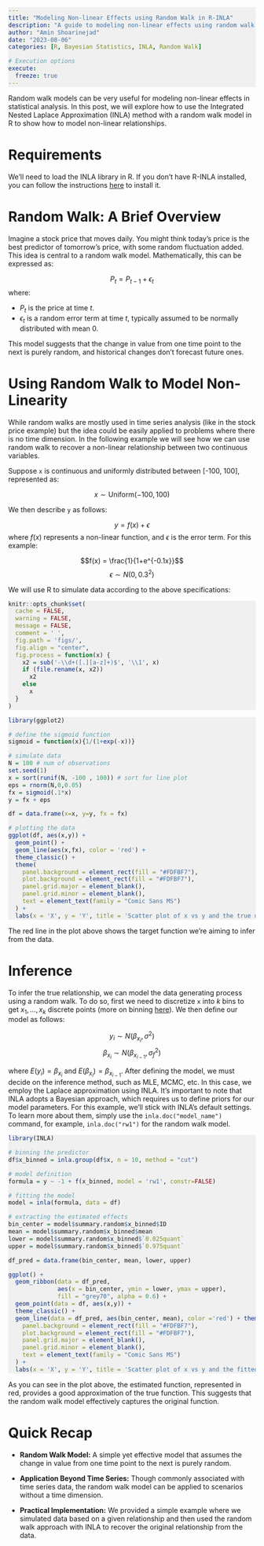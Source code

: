 ```yaml
---
title: "Modeling Non-linear Effects using Random Walk in R-INLA"
description: "A guide to modeling non-linear effects using random walk with the R-INLA package."
author: "Amin Shoarinejad"
date: "2023-08-06"
categories: [R, Bayesian Statistics, INLA, Random Walk]

# Execution options
execute: 
  freeze: true
---
```


<style>
pre.sourceCode {
  background-color: #F0F0F0;
}
</style>


Random walk models can be very useful for modeling non-linear effects in statistical analysis. In this post, we will explore how to use the Integrated Nested Laplace Approximation (INLA) method with a random walk model in R to show how to model non-linear relationships. 

# Requirements 
We'll need to load the INLA library in R. If you don't have R-INLA installed, you can follow the instructions [here](https://www.r-inla.org/download-install) to install it.


# Random Walk: A Brief Overview
Imagine a stock price that moves daily. You might think today's price is the best predictor of tomorrow's price, with some random fluctuation added. This idea is central to a random walk model. Mathematically, this can be expressed as:

$$P_{t}  = P_{t-1} + \epsilon_{t}$$
where:

- $P_{t}$ is the price at time $t$. 
- $\epsilon_{t}$ is a random error term at time $t$, typically assumed to be normally distributed with mean 0. 

This model suggests that the change in value from one time point to the next is purely random, and historical changes don't forecast future ones.

# Using Random Walk to Model Non-Linearity
While random walks are mostly used in time series analysis (like in the stock price example) but the idea could be easily applied to problems where there is no time dimension. In the following example we will see how we can use random walk to recover a non-linear relationship between two continuous variables. 

Suppose `x` is continuous and uniformly distributed between [-100, 100], represented as:

$$x \sim \text{Uniform}(-100, 100)$$

We then describe `y` as follows: 

$$y = f(x) + \epsilon$$
where $f(x)$ represents a non-linear function, and $\epsilon$ is the error term. For this example:

$$f(x) = \frac{1}{1+e^{-0.1x}}$$
$$\epsilon \sim N(0, 0.3^2)$$

We will use R to simulate data according to the above specifications:


```r
knitr::opts_chunk$set(
  cache = FALSE,
  warning = FALSE,
  message = FALSE,
  comment = ' ',
  fig.path = 'figs/',
  fig.align = "center",
  fig.process = function(x) {
    x2 = sub('-\\d+([.][a-z]+)$', '\\1', x)
    if (file.rename(x, x2))
      x2
    else
      x
  }
)
```


```r
library(ggplot2)

# define the sigmoid function
sigmoid = function(x){1/(1+exp(-x))}

# simulate data
N = 100 # num of observations
set.seed(1)
x = sort(runif(N, -100 , 100)) # sort for line plot
eps = rnorm(N,0,0.05) 
fx = sigmoid(.1*x)
y = fx + eps

df = data.frame(x=x, y=y, fx = fx)

# plotting the data
ggplot(df, aes(x,y)) + 
  geom_point() + 
  geom_line(aes(x,fx), color = 'red') + 
  theme_classic() + 
  theme(
    panel.background = element_rect(fill = "#FDFBF7"),
    plot.background = element_rect(fill = "#FDFBF7"),
    panel.grid.major = element_blank(),
    panel.grid.minor = element_blank(),
    text = element_text(family = "Comic Sans MS")
  ) + 
  labs(x = 'X', y = 'Y', title = 'Scatter plot of x vs y and the true underlying function')
```


The red line in the plot above shows the target function we're aiming to infer from the data.

# Inference

To infer the true relationship, we can model the data generating process using a random walk. To do so, first we need to discretize `x` into $k$ bins to get ${x_{1},...,{x_{k}}}$ discrete points (more on binning [here](https://en.wikipedia.org/wiki/Data_binning)). We then define our model as follows: 

$$y_{i} \sim N(\beta_{x_{i}}, \sigma^2)$$
$$\beta_{x_{i}} \sim N(\beta_{x_{i-1}}, \sigma_{f}^2)$$

where $E(y_{i}) = \beta_{x_{i}}$ and $E(\beta_{x_{i}}) = \beta_{x_{i-1}}$. After defining the model, we must decide on the inference method, such as MLE, MCMC, etc. In this case, we employ the Laplace approximation using INLA. It's important to note that INLA adopts a Bayesian approach, which requires us to define priors for our model parameters. For this example, we'll stick with INLA's default settings. To learn more about them, simply use the `inla.doc("model_name")` command, for example, `inla.doc("rw1")` for the random walk model.


```r
library(INLA)

# binning the predictor
df$x_binned = inla.group(df$x, n = 10, method = "cut")

# model definition
formula = y ~ -1 + f(x_binned, model = 'rw1', constr=FALSE)

# fitting the model
model = inla(formula, data = df)

# extracting the estimated effects
bin_center = model$summary.random$x_binned$ID
mean = model$summary.random$x_binned$mean
lower = model$summary.random$x_binned$`0.025quant`
upper = model$summary.random$x_binned$`0.975quant`

df_pred = data.frame(bin_center, mean, lower, upper)

ggplot() + 
  geom_ribbon(data = df_pred, 
              aes(x = bin_center, ymin = lower, ymax = upper), 
              fill = "grey70", alpha = 0.6) + 
  geom_point(data = df, aes(x,y)) + 
  theme_classic() + 
  geom_line(data = df_pred, aes(bin_center, mean), color ='red') + theme(
    panel.background = element_rect(fill = "#FDFBF7"),
    plot.background = element_rect(fill = "#FDFBF7"),
    panel.grid.major = element_blank(),
    panel.grid.minor = element_blank(),
    text = element_text(family = "Comic Sans MS")
  ) + 
  labs(x = 'X', y = 'Y', title = 'Scatter plot of x vs y and the fitted function')
```


As you can see in the plot above, the estimated function, represented in red, provides a good approximation of the true function. This suggests that the random walk model effectively captures the original function.

# Quick Recap

- **Random Walk Model:** A simple yet effective model that assumes the change in value from one time point to the next is purely random.

- **Application Beyond Time Series:** Though commonly associated with time series data, the random walk model can be applied to scenarios without a time dimension.

- **Practical Implementation:** We provided a simple example where we simulated data based on a given relationship and then used the random walk approach with INLA to recover the original relationship from the data.

